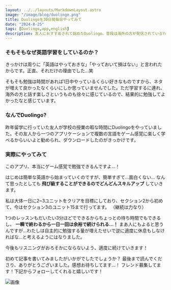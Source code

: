 ```yaml
---
layout: ../../layouts/MarkdownLayout.astro
image: "/image/blog/duolingo.png"
title: Duolingoを30日間毎日やってみて
date: "2024-8-25"
tags: [Duolingo,app,english]
description: 友人におすすめされて始めたDuolingo。普段は海外の方が発信されているYouTubeの動画を見てリスニング力を鍛えていますが、Duolingoを使ってみたらとても良かったので、記事にまとめてみました。
---
```


### そもそもなぜ英語学習をしているのか？

きっかけは周りに「英語はやっておきな」「やっておいて損はない」と言われたからです。正直、それだけの理由でした…笑

そもそも勉強は時間があれば1日中やっているくらい好きなものですから、ネタが増えて良かったなくらいにしか思っていませんでした。ただ学習するに連れ、海外の方と話す楽しさというものも徐々に感じているので、結果的に勉強してよかったなと感じています。

### なんでDuolingo?

昨年留学に行っていた友人が学校の授業の暇な時間にDuolingoをやっていました。その友人から一つのアプリケーションで複数の言語をゲーム感覚に楽しく学べるからいいよと勧められ、ダウンロードしたのがきっかけです。

### 実際にやってみて

このアプリ、本当にゲーム感覚で勉強できるんですよ…！

はじめは簡単な英語から始まっていくのですが、簡単すぎて…面白くない…
なんて思ったとしても
**飛び級することができるのでどんどんスキルアップ**
していきます。

私は大体一日に2~3ユニットをクリアを目標にしており、セクション2から初めて、今はセクション3のユニット15まで行ってます。
（継続は力なり）

1つのレッスンもだいたい3分ほどでできるからちょっとの待ち時間でもできるし、
**一瞬で終わるから一日一回は余裕で続けられる…！**
まあ人にもよると思うんですが…わたしは自主的に勉強する量が増えたせいで逆に適度に休息もしなければな…と考えるようにはなりました。

今後もリスニングがおろそかにならないよう、適度に続けていきます！

初めて記事を書いてみましたがいかがでしたでしょうか？
最後まで読んでくださり、ありがとうございました。感想お待ちしてます…！
フレンド募集してます！下記からフォローしてくれると嬉しいです！

![画像](/image/blog/duolingo_me.png)